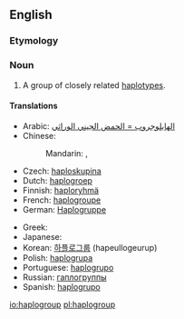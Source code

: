 ==English==
{{wikipedia}}

===Etymology===
{{prefix|haplo|group}}

===Noun===
{{en-noun}}

# {{context|genetics|lang=en}} A group of closely related [[haplotype]]s.

====Translations====
{{trans-top|group of haplotypes}}
* Arabic: [[الهابلوجروب = الحمض الجيني الوراثي]]
* Chinese:
*: Mandarin: {{t|cmn|單倍群|sc=Hani}}, {{t|cmn|单倍群|tr=dānbèiqún|sc=Hani}}
* Czech: [[haploskupina]]
* Dutch: [[haplogroep]]
* Finnish: [[haploryhmä]]
* French: [[haplogroupe]]
* German: [[Haplogruppe]] {{f}}
{{trans-mid}}
* Greek: {{t-|el|απλοομάδα|f|tr=aploomada|sc=Grek}}
* Japanese: {{t|ja|ハプログループ|tr=hapurogurūpu|sc=Jpan}}
* Korean: [[하플로그룹]] (hapeullogeurup)
* Polish: [[haplogrupa]]
* Portuguese: [[haplogrupo]]
* Russian: [[гаплогруппы]]
* Spanish: [[haplogrupo]]
{{trans-bottom}}

[[io:haplogroup]]
[[pl:haplogroup]]